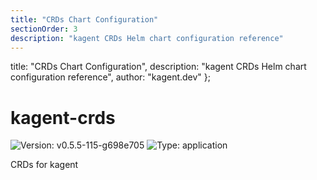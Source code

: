 ```yaml
---
title: "CRDs Chart Configuration"
sectionOrder: 3
description: "kagent CRDs Helm chart configuration reference"
---
```


  title: "CRDs Chart Configuration",
  description: "kagent CRDs Helm chart configuration reference",
  author: "kagent.dev"
};

# kagent-crds

![Version: v0.5.5-115-g698e705](https://img.shields.io/badge/Version-v0.5.5--115--g698e705-informational?style=flat-square) ![Type: application](https://img.shields.io/badge/Type-application-informational?style=flat-square)

CRDs for kagent

